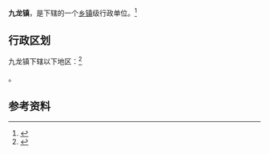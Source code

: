 {{中国乡级行政区|32/12/02/100/000}}

'''九龙镇'''，是{{PRC admin/fullname|32/12/02/100/000|3}}下辖的一个[[乡镇|乡镇]]级行政单位。<ref>{{PRC admin/ref sgc|{{PRC admin/parent|32/12/02/100/000}}}}</ref>

== 行政区划 ==

九龙镇下辖以下地区：<ref>{{PRC admin/ref sgc|32/12/02/100/000}}</ref>

{{PRC admin/children|32/12/02/100/000}}。

== 参考资料 ==

{{reflist}}

{{行政区划小作品}}
{{PRC admin/navcat|32/12/02/100/000}}